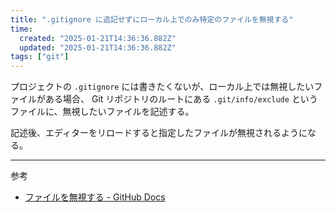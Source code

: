 ```yaml
---
title: ".gitignore に追記せずにローカル上でのみ特定のファイルを無視する"
time:
  created: "2025-01-21T14:36:36.882Z"
  updated: "2025-01-21T14:36:36.882Z"
tags: ["git"]
---
```


プロジェクトの `.gitignore` には書きたくないが、ローカル上では無視したいファイルがある場合、 Git リポジトリのルートにある `.git/info/exclude` というファイルに、無視したいファイルを記述する。

記述後、エディターをリロードすると指定したファイルが無視されるようになる。

---

参考

- [ファイルを無視する - GitHub Docs](https://docs.github.com/ja/get-started/getting-started-with-git/ignoring-files)

